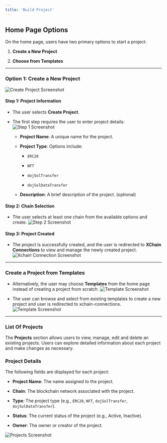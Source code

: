```yaml
---
title: 'Build Project'
---
```


## Home Page Options

On the home page, users have two primary options to start a project:

1. **Create a New Project**

2. **Choose from Templates**

***

### Option 1: Create a New Project

![Create Project Screenshot](../images/omni-dapps/create-project.png)

#### Step 1: Project Information

* The user selects **Create Project**.

* The first step requires the user to enter project details:![Step 1 Screenshot](../images/omni-dapps/create-step1.png)

  * **Project Name**: A unique name for the project.

  * **Project Type**: Options include:

    * `ERC20`

    * `NFT`

    * `dojSolTransfer`

    * `dojSolDataTransfer`

  * **Description**: A brief description of the project. (optional)

#### Step 2: Chain Selection

* The user selects at least one chain from the available options and create.
  ![Step 2 Screenshot](../images/omni-dapps/create-step2.png)

#### Step 3: Project Created

* The project is successfully created, and the user is redirected to **XChain Connections** to view and manage the newly created project.
  ![Xchain Connection Screenshot](../images/omni-dapps/xchain-connections.png)

***

### Create a Project from Templates

* Alternatively, the user may choose **Templates** from the home page instead of creating a project from scratch.
  ![Template Screenshot](../images/omni-dapps/create-project.png)

* The user can browse and select from existing templates to create a new project and user is redirected to xchain-connections.
  ![Template Screenshot](../images/omni-dapps/templates.png)

***


### List Of Projects


The **Projects** section allows users to view, manage, edit and delete an existing projects. Users can explore detailed information about each project and make changes as necessary.

### Project Details

The following fields are displayed for each project:

* **Project Name**: The name assigned to the project.

* **Chain**: The blockchain network associated with the project.

* **Type**: The project type (e.g., `ERC20`, `NFT`, `dojSolTransfer`, `dojSolDataTransfer`).

* **Status**: The current status of the project (e.g., Active, Inactive).

* **Owner**: The owner or creator of the project.



![Projects Screenshot](../images/omni-dapps/projects.png)
